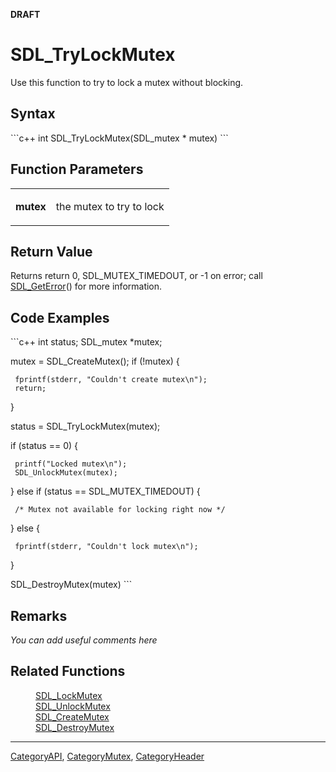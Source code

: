 <!-- pragma section-numbers off -->
<!-- pragma camelcase off -->

'''DRAFT'''

= SDL_TryLockMutex =
Use this function to try to lock a mutex without blocking.



== Syntax ==
```c++
int SDL_TryLockMutex(SDL_mutex * mutex)
```

<!-- #Fill in the above syntax per the Style Guide, then delete this comment. -->


== Function Parameters ==
{|
|'''mutex'''
|the mutex to try to lock
|}

== Return Value ==
Returns return 0, SDL_MUTEX_TIMEDOUT, or -1 on error; call [[SDL_GetError]]() for more information.

== Code Examples ==
```c++
int status;
SDL_mutex *mutex;

mutex = SDL_CreateMutex();
if (!mutex) {
  fprintf(stderr, "Couldn't create mutex\n");
  return;
}

status = SDL_TryLockMutex(mutex);

if (status == 0) {
  printf("Locked mutex\n");
  SDL_UnlockMutex(mutex);
} else if (status == SDL_MUTEX_TIMEDOUT) {
  /* Mutex not available for locking right now */
} else {
  fprintf(stderr, "Couldn't lock mutex\n");
}

SDL_DestroyMutex(mutex)
```

== Remarks ==
''You can add useful comments here''

<!-- #Leave this section as-is unless you have a remark to put in.  In that case, replace ''You can add useful comments here'' with your remark(s) following the Style Guide instructions.  Leave the rest of the markup alone and delete this comment. -->


== Related Functions ==
:[[SDL_LockMutex]]
:[[SDL_UnlockMutex]]
:[[SDL_CreateMutex]]
:[[SDL_DestroyMutex]]

----
[[CategoryAPI]], [[CategoryMutex]], [[CategoryHeader]]
